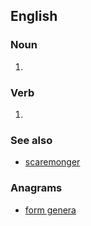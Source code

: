 ==English==

===Noun===
{{en-noun}}

# {{alternative spelling of|[[fearmonger]]}}

===Verb===
{{en-verb|inf=to [[fear]] [[monger]]}}

# {{alternative spelling of|[[fearmonger]]}}

===See also===
* [[scaremonger]]

===Anagrams===
* [[form genera#English|form genera]]